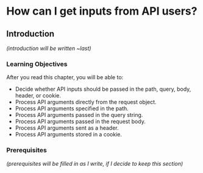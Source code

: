 # How can I get inputs from API users? {#sec-plumber-input}

## Introduction

*(introduction will be written \~last)*

### Learning Objectives

After you read this chapter, you will be able to:

-   Decide whether API inputs should be passed in the path, query, body, header, or cookie.
-   Process API arguments directly from the request object.
-   Process API arguments specified in the path.
-   Process API arguments passed in the query string.
-   Process API arguments passed in the request body.
-   Process API arguments sent as a header.
-   Process API arguments stored in a cookie.

### Prerequisites

*(prerequisites will be filled in as I write, if I decide to keep this section)*
